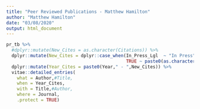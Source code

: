 ```yaml
---
title: "Peer Reviewed Publications - Matthew Hamilton"
author: "Matthew Hamilton"
date: "03/08/2020"
output: html_document
---
```


```r
pr_tb %>% 
  #dplyr::mutate(New_Cites = as.character(Citations)) %>%
  dplyr::mutate(New_Cites = dplyr::case_when(In_Press_Lgl  ~ "In Press",
                                             TRUE ~ paste0(as.character(Citations)," cites"))) %>%
  dplyr::mutate(Year_Cites = paste0(Year," - ",New_Cites)) %>%
  vitae::detailed_entries(
    what = Author,#Title,
    when = Year_Cites,
    with = Title,#Author,
    where = Journal,
    .protect = TRUE)
```